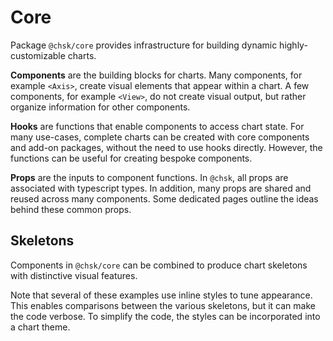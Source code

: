 
<Meta of={OverviewStories} />

# Core

Package `@chsk/core` provides infrastructure for building dynamic highly-customizable charts.

**Components** are the building blocks for charts.
Many components, for example `<Axis>`, create visual elements that appear within a chart. A few components, for example `<View>`, do not create visual output, but rather organize information for other components.

**Hooks** are functions that enable components to access chart state. For many use-cases, complete charts can be created with core components and add-on packages, without the need to use hooks directly. However, the functions can be useful for creating bespoke components.

**Props** are the inputs to component functions. In `@chsk`, all props are associated with typescript types. In addition, many props are shared and reused across many components. Some dedicated pages outline the ideas behind these common props.

## Skeletons

Components in `@chsk/core` can be combined to produce chart skeletons with distinctive visual features.

<Canvas of={OverviewStories.Default} />
<Canvas of={OverviewStories.Grid} />
<Canvas of={OverviewStories.InverseGrid} />
<Canvas of={OverviewStories.Boxed} />
<Canvas of={OverviewStories.BoxedWithGrid} />
<Canvas of={OverviewStories.SmallLabels} />

Note that several of these examples use inline styles to tune appearance.
This enables comparisons between the various skeletons, but it can make the code verbose.
To simplify the code, the styles can be incorporated into a chart theme.
